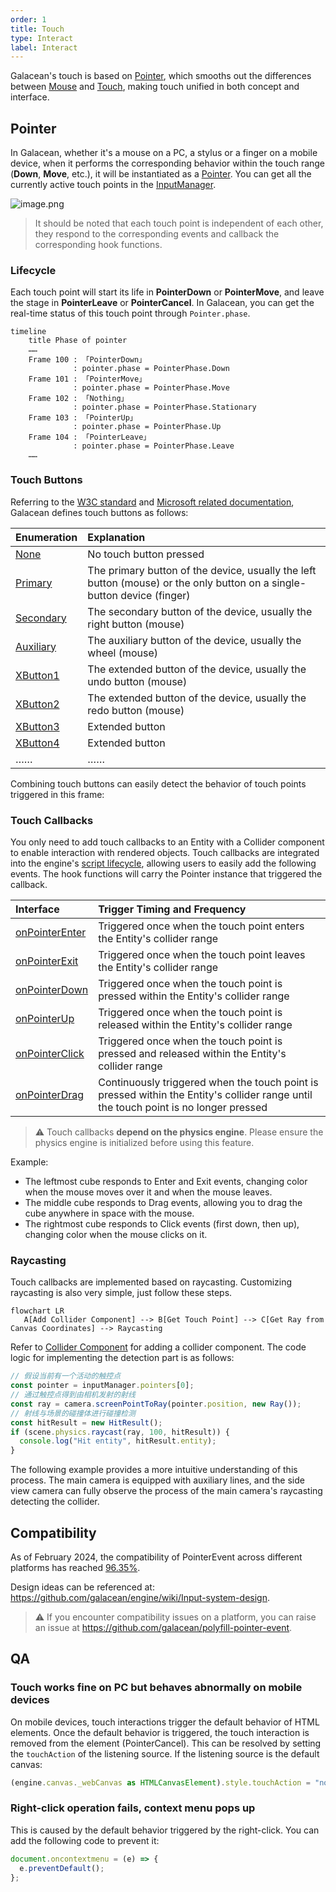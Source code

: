 ```yaml
---
order: 1
title: Touch
type: Interact
label: Interact
---
```


Galacean's touch is based on [Pointer](https://www.w3.org/TR/pointerevents3/), which smooths out the differences between [Mouse](https://developer.mozilla.org/zh-CN/docs/Web/API/MouseEvent) and [Touch](https://developer.mozilla.org/zh-CN/docs/Web/API/TouchEvent), making touch unified in both concept and interface.

## Pointer

In Galacean, whether it's a mouse on a PC, a stylus or a finger on a mobile device, when it performs the corresponding behavior within the touch range (**Down**, **Move**, etc.), it will be instantiated as a [Pointer](/apis/core/#Pointer). You can get all the currently active touch points in the [InputManager](/apis/core/#InputManager).

<img src="https://mdn.alipayobjects.com/huamei_yo47yq/afts/img/A*k6_aRKNVxGkAAAAAAAAAAAAADhuCAQ/original" alt="image.png"  />

> It should be noted that each touch point is independent of each other, they respond to the corresponding events and callback the corresponding hook functions.

### Lifecycle

Each touch point will start its life in **PointerDown** or **PointerMove**, and leave the stage in **PointerLeave** or **PointerCancel**. In Galacean, you can get the real-time status of this touch point through `Pointer.phase`.

```mermaid
timeline
    title Phase of pointer
    ……
    Frame 100 : 「PointerDown」
              : pointer.phase = PointerPhase.Down
    Frame 101 : 「PointerMove」
              : pointer.phase = PointerPhase.Move
    Frame 102 : 「Nothing」
              : pointer.phase = PointerPhase.Stationary
    Frame 103 : 「PointerUp」
              : pointer.phase = PointerPhase.Up
    Frame 104 : 「PointerLeave」
              : pointer.phase = PointerPhase.Leave
    ……
```

<Playground href="/embed/input-log" />

### Touch Buttons

Referring to the [W3C standard](https://www.w3.org/TR/uievents/#dom-mouseevent-button) and [Microsoft related documentation](https://learn.microsoft.com/en-us/dotnet/api/system.windows.input.mousebutton?view=windowsdesktop-6.0), Galacean defines touch buttons as follows:

| Enumeration                                      | Explanation                                                      |
| :---------------------------------------------- | :--------------------------------------------------------------- |
| [None](/apis/core/#PointerButton-None)        | No touch button pressed                                          |
| [Primary](/apis/core/#PointerButton-Primary)  | The primary button of the device, usually the left button (mouse) or the only button on a single-button device (finger) |
| [Secondary](/apis/core/#PointerButton-Secondary) | The secondary button of the device, usually the right button (mouse) |
| [Auxiliary](/apis/core/#PointerButton-Auxiliary) | The auxiliary button of the device, usually the wheel (mouse)    |
| [XButton1](/apis/core/#PointerButton-XButton1) | The extended button of the device, usually the undo button (mouse) |
| [XButton2](/apis/core/#PointerButton-XButton2) | The extended button of the device, usually the redo button (mouse) |
| [XButton3](/apis/core/#PointerButton-XButton3) | Extended button                                                  |
| [XButton4](/apis/core/#PointerButton-XButton4) | Extended button                                                  |
| ……                                              | ……                                                               |

Combining touch buttons can easily detect the behavior of touch points triggered in this frame:

<Playground href="/embed/input-pointerButton" />

### Touch Callbacks

You only need to add touch callbacks to an Entity with a Collider component to enable interaction with rendered objects. Touch callbacks are integrated into the engine's [script lifecycle](/en/docs/script/class/#脚本生命周期), allowing users to easily add the following events. The hook functions will carry the Pointer instance that triggered the callback.

| Interface                                           | Trigger Timing and Frequency                                               |
| :-------------------------------------------------- | :------------------------------------------------------------------------- |
| [onPointerEnter](/apis/core/#Script-onPointerEnter) | Triggered once when the touch point enters the Entity's collider range     |
| [onPointerExit](/apis/core/#Script-onPointerExit)   | Triggered once when the touch point leaves the Entity's collider range     |
| [onPointerDown](/apis/core/#Script-onPointerDown)   | Triggered once when the touch point is pressed within the Entity's collider range |
| [onPointerUp](/apis/core/#Script-onPointerUp)       | Triggered once when the touch point is released within the Entity's collider range |
| [onPointerClick](/apis/core/#Script-onPointerClick) | Triggered once when the touch point is pressed and released within the Entity's collider range |
| [onPointerDrag](/apis/core/#Script-onPointerDrag)   | Continuously triggered when the touch point is pressed within the Entity's collider range until the touch point is no longer pressed |

> ⚠️ Touch callbacks **depend on the physics engine**. Please ensure the physics engine is initialized before using this feature.

Example:

- The leftmost cube responds to Enter and Exit events, changing color when the mouse moves over it and when the mouse leaves.
- The middle cube responds to Drag events, allowing you to drag the cube anywhere in space with the mouse.
- The rightmost cube responds to Click events (first down, then up), changing color when the mouse clicks on it.

<Playground href="/embed/input-pointer" />

### Raycasting

Touch callbacks are implemented based on raycasting. Customizing raycasting is also very simple, just follow these steps.

```mermaid
flowchart LR
   A[Add Collider Component] --> B[Get Touch Point] --> C[Get Ray from Canvas Coordinates] --> Raycasting
```

Refer to [Collider Component](/en/docs/physics/collider/) for adding a collider component. The code logic for implementing the detection part is as follows:

```typescript
// 假设当前有一个活动的触控点
const pointer = inputManager.pointers[0];
// 通过触控点得到由相机发射的射线
const ray = camera.screenPointToRay(pointer.position, new Ray());
// 射线与场景的碰撞体进行碰撞检测
const hitResult = new HitResult();
if (scene.physics.raycast(ray, 100, hitResult)) {
  console.log("Hit entity", hitResult.entity);
}
```

The following example provides a more intuitive understanding of this process. The main camera is equipped with auxiliary lines, and the side view camera can fully observe the process of the main camera's raycasting detecting the collider.

<Playground href="/embed/input-pointerRaycast" />

## Compatibility

As of February 2024, the compatibility of PointerEvent across different platforms has reached [96.35%](https://caniuse.com/?search=PointerEvent).

Design ideas can be referenced at: https://github.com/galacean/engine/wiki/Input-system-design.

> ⚠️ If you encounter compatibility issues on a platform, you can raise an issue at https://github.com/galacean/polyfill-pointer-event.

## QA

### Touch works fine on PC but behaves abnormally on mobile devices

On mobile devices, touch interactions trigger the default behavior of HTML elements. Once the default behavior is triggered, the touch interaction is removed from the element (PointerCancel). This can be resolved by setting the `touchAction` of the listening source. If the listening source is the default canvas:

```typescript
(engine.canvas._webCanvas as HTMLCanvasElement).style.touchAction = "none";
```

### Right-click operation fails, context menu pops up

This is caused by the default behavior triggered by the right-click. You can add the following code to prevent it:

```typescript
document.oncontextmenu = (e) => {
  e.preventDefault();
};
```

